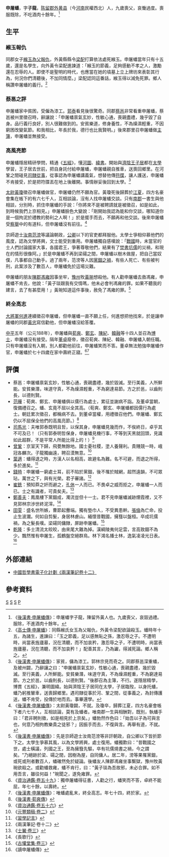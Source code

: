 {{Infobox Biography
| subject_name   = 申屠蟠
| image_name     = 
| image_size     = 
| image_caption  =
| date_of_birth  = 不詳
| place_of_birth = [[東漢|東漢]]
| date_of_death  = 不詳
| place_of_death = [[東漢|東漢]]
| occupation     = [[東漢|東漢]]經學家
}}

'''申屠蟠'''{{BD|？||？||catIdx=S}}，字'''子龍'''，[[陈留郡|陈留郡]][[外黄县|外黄县]]（今[[河南|河南]]民權西北）人，九歲喪父，哀慟過度。喪服既除，不吃酒肉十餘年。<ref>《[[:s:後漢書/卷53|後漢書·申屠蟠傳]]》：申屠蟠字子龍，陳留外黃人也。九歲喪父，哀毀過禮。服除，不進酒肉十餘年。</ref>

==生平==
===緱玉報仇===
同郡女子[[緱玉|緱玉]][[為父報仇|為父報仇]]，外黃縣縣令[[梁配|梁配]]打算依法處死緱玉。申屠蟠當年只有十五歲，還是名學生，向外黃令梁配進諫道：「緱玉的節義，足夠感動不孝之人，激勵還在忍辱的人。即使不是聖明的時代，也應當在她的墳墓上立上牌坊來表彰其行為，何況你們清聽後，不加同情麼。」梁配認同這番話，緱玉得以減免死罪。鄉人稱讚申屠蟠的義行。<ref>《[[:s:高士傳|高士傳·申屠蟠]]》：同縣緱氏女玉為父報仇，外黃令梁配欲論殺玉。蟠時年十五，為諸生，進諫曰：「玉之節義，足以感無恥之孫，激忍辱之子。不遭明時，尚當表旌廬墓，況在清聽，而不加哀矜，激忍辱之子，不遭明時，尚當表旌廬墓，況在清聽，而不加哀矜！」配善其言，乃為讞，得減死論。鄉人稱之。</ref>

===蔡邕之評===
申屠蟠家中貧困，受僱為漆工。[[郭泰_(東漢)|郭泰]]看見後很驚奇。同郡[[蔡邕|蔡邕]]非常看重申屠蟠，蔡邕被州里徵召時，辭讓說：「申屠蟠禀氣玄妙，性敏心通，喪親盡禮，幾乎毀了自身。品行義行良好，別人很難做到的。安貧樂道，修身養性，不為燥濕輕重，不因窮困改變氣節。和我相比，年長於我，德行也比我賢明。」後來郡里召申屠蟠做[[主簿|主簿]]，申屠蟠並無接受。

===高風亮節===
申屠蟠隱居精研學問，精通《[[五經|五經]]》，懂[[河圖洛書|河圖]]、[[緯書|緯書]]。開始與[[濟陰|濟陰]][[王子居|王子居]]都在[[太學|太學]]學習，王子居去世前，把自身託付給申屠蟠，申屠蟠親自推車，送喪回鄉里。在河鞏之間碰見[[司隸|司隸]][[從事|從事]]，從事認為申屠蟠講義氣，想替他傳[[符牒|符牒]]，讓人護送，申屠蟠不肯接受，於是把符牒丟在地上後離開。事情辦妥後回到太學。<ref>《[[:s:後漢書/卷53|後漢書·申屠蟠傳]]》：家貧，傭為漆工。郭林宗見而奇之。同郡蔡邕深重蟠，及被州闢，乃辭讓之曰："申屠蟠禀氣玄妙，性敏心通，喪親盡禮，幾於毀滅。至行美義，人所鮮能。安貧樂潛，味道守真，不為燥濕輕重，不為窮達易節。方之於邕，以齒則長，以德則賢。"後郡召為主簿，不行。遂隱居精學，博貫《五經》，兼明圖緯。始與濟陰王子居同在太學，子居臨歿，以身托蟠，蟠乃躬推輦車，送喪歸鄉里。遇司隸從事於河、鞏之間，從事義之，為封傳護送，蟠不肯受，投傳於地而去。事畢還學。</ref>

[[太尉|太尉]][[黃瓊|黃瓊]]徵召申屠蟠做官，申屠蟠仍然不願為官。黃瓊死後歸葬於[[江夏|江夏]]，四方名豪會集在帳下的有六七千人，互相談論，沒有人找申屠蟠交談。只有[[南郡|南郡]]一書生與他相談，分別時，抓住申屠蟠的手說：「你將來不是被聘請就是被徵召，如是如此，到時候我們上京相見。」申屠蟠臉色大變說：「剛開始我認為能和你交談，哪知道你是一個拘泥於禮教的勢利之人啊！」於是擺手而去，不願再和他交談。後來申屠蟠受[[察舉|察舉]]中的有道科，但申屠蟠沒有前往。<ref>《[[:s:後漢書/卷53|後漢書·申屠蟠傳]]》：太尉黃瓊闢，不就。及瓊卒，歸葬江夏，四方名豪會帳下者六七千人，互相談論，莫有及蟠者。唯南郡一生與相酬對，既別，執蟠手曰：「君非聘則徵，如是相見於上京矣。」蟠勃然作色曰：「始吾以子為可與言也，何意乃相拘教樂貴之徒邪？」因振手而去，不復與言。再舉有道，不就。</ref>

京師遊士[[汝南|汝南]][[范滂|范滂]]等議論朝政，[[公卿|公卿]]以下的官吏都拜服他。太學士爭相仰慕他們的風度，認為文學將興，文士能受到重用。申屠蟠獨自感嘆說：「[[戰國|戰國]]時，未當官的士人們討論國家大事，各國君王，爭著尊敬他們，結果有了[[焚書坑儒|焚書坑儒]]的災禍，和現在的情形很像阿。」於是申屠蟠不再到梁碭之間，申屠蟠以樹木做屋，把自己當奴僕，凡事都自己動手。過了兩年，范滂等人因[[黨錮之禍|黨錮之禍]]，有些人死亡、有些被判刑，此案涉及了數百人，申屠蟠免於這場災難。

申屠蟠的朋友[[陳郡|陳郡]][[馮雍|馮雍]]因事坐牢，[[豫州|豫州]]牧[[黃琬|黃琬]]想殺他。有人勸申屠蟠去救馮雍，申屠蟠不肯去，他說：「黃子琰跟我有交情嗎，他未必會判馮雍的罪。如果不聽我的建言，去了有甚麼用！」黃琬知道這件事後，赦免了馮雍的罪。<ref>《[[:s:後漢書/卷53|後漢書·申屠蟠傳]]》：先是京師遊士汝南范滂等非訐朝政，自公卿以下皆折節下之。太學生爭慕其風，以為文學將興，處士復用。蟠獨歎曰："昔戰國之世，處士橫議，列國之王，至為擁篲先驅，卒有坑儒燒書之禍，今之謂矣。"乃絕跡於梁、碭之間，因樹為屋，自同傭人。居二年，滂等果罹黨錮，或死或刑者數百人，蟠確然免於疑論。後蟠友人陳郡馮雍坐事繫獄，豫州牧黃琬欲殺之。或勸蟠救雍，蟠不肯行，曰："黃子琰為吾故邪，未必合罪。如不用吾言，雖往何益！"琬聞之，遂免雍罪。</ref>

===終全高志===
[[大將軍_(中國)|大將軍]][[何進|何進]]連續徵召申屠蟠，但申屠蟠一直不願上任，何進想把他找來，於是讓申屠蟠的同郡[[黃忠|黃忠]]寫信勸他，但申屠蟠沒給答覆。

[[中平|中平]]五年（公元188年），申屠蟠與[[荀爽|荀爽]]、[[鄭玄|鄭玄]]、[[陳紀_(東漢)|陳紀]]、[[韓融|韓融]]等十四人並召為[[博士|博士]]，申屠蟠沒有接受。隔年[[董卓|董卓]]廢帝，徵召荀爽、陳紀、韓融、申屠蟠入朝任職。只有申屠蟠沒有入朝，別人都勸他前往，申屠蟠笑而不答。董卓無法勉強申屠蟠作官，申屠蟠於七十四歲在家中壽終正寢。<ref>《[[:s:資治通鑑/卷059|資治通鑑·卷五十九]]》：獨申屠蟠得征書，人勸之行，蟠笑而不答，卓終不能屈，年七十餘，以壽終。</ref><ref>《[[:s:後漢書/卷53|後漢書·申屠蟠傳]]》：唯蟠處亂末，終全高志。年七十四，終於家。</ref>
==評價==
*蔡邕：申屠蟠禀氣玄妙，性敏心通，喪親盡禮，幾於毀滅。至行美義，人所鮮能。安貧樂潛，味道守真，不為燥濕輕重，不為窮達易節。方之於邕，以齒則長，以德則賢。
*[[范曄_(史家)|范曄]]：荀爽、鄭玄、申屠蟠俱以儒行為處士，累征並謝病不詣。及董卓當朝，復備禮召之。蟠、玄竟不屈以全其高。（荀爽、鄭玄、申屠蟠都因儒行為處士。朝廷累次徵召，都稱病不去。到董卓當權，用禮徵召他們。申屠蟠、鄭玄仍以不屈保全他們的高風亮節。）<ref>《[[:s:後漢書/卷62|後漢書·荀爽傳]]》</ref>
*[[司馬光|司馬光]]：夫唯郭泰既明且哲，以保其身，申屠蟠見幾而作，不俟終日，卓乎其不可及已！（只有郭泰明哲保身，申屠蟠見機行事，不等到天黑就回頭，見識如此超群，不是平常人所能比得上的！）<ref>《[[:s:資治通鑑/卷056|資治通鑑·卷五十六]]》</ref>
*[[曾鞏|曾鞏]]：京室天下歸，飛甍無餘地。國士憂社稷，塗人養聲利。貴賤競一時，峨冠各麟次。子龍獨幽遠，聘召漠無意。<ref>《[[:s:元豐類稿/卷二|元豐類稿·卷二]]》</ref>
*[[葉適|葉適]]：蟠得退之時，方漢人以名相高，故避名為難。名不可避，而退之所得，多於進矣。<ref>《[[:s:習學記言_(四庫全書本)/卷26|習學記言]]》</ref>
*[[錢時|錢時]]：申屠蟠一窮處士耳，前不陷於黨錮，後不罹於賊網，超然遠韻，不可眾玷，萬世之下，與有光榮。君子審諸。<ref>《兩漢筆記·卷十二》</ref>
*[[崔銑|崔銑]]：預知莽之奸而避之，[[孔休|孔休]]一人而已。不畏卓之威而拒之，申屠蟠一人而已。士之有識者，可貴矣夫。<ref>《[[:s:士翼_(四庫全書本)/卷3|士翼·卷三]]》</ref>
*[[鄭善夫|鄭善夫]]：鳳凰樓下黨錮成，濁流豈但十一士。君不見申屠蟠滅跡煙霞裡，又不見郭林宗渉世終泥滓。<ref>《長歌行》</ref>
*[[田雯|田雯]]：盛名世所嫉，曹節起釁端。獨有墊巾人，不受異患幹。[[張儉|張儉]]為亡命，投止生波瀾。何如自剪髮，身居林慮山。緬懷昔戰國，擁篲以盤桓。卒成坑儒禍，為之髮長嘆。梁碭同傭隸，屏跡申屠蟠。<ref>《[[:s:古懽堂集_(四庫全書本)/卷03|古懽堂集·卷三]]》</ref>
*[[乾隆|乾隆]]：多士清流太皎皎，由來尾大難為掉。漢綱陵夷何足雲，言高致錮不為少。飄然惟有申屠生，孤鶴盤空絕群鳥。林下鴻名播士林，逸氣凌凌光日表。<ref>《讀申屠蟠傳》</ref>

==外部連結==
*[http://ctext.org/wiki.pl?if=gb&chapter=324931 中國哲學書電子化計劃《兩漢筆記卷十二》] {{Wayback|url=http://ctext.org/wiki.pl?if=gb&chapter=324931 |date=20170305040058 }}

==參考資料==
{{Reflist|2}}
[[Category:漢朝經學家|S]]
[[Category:东汉隐士|S]]
[[Category:商丘人|S]]
[[Category:申屠姓|P]]